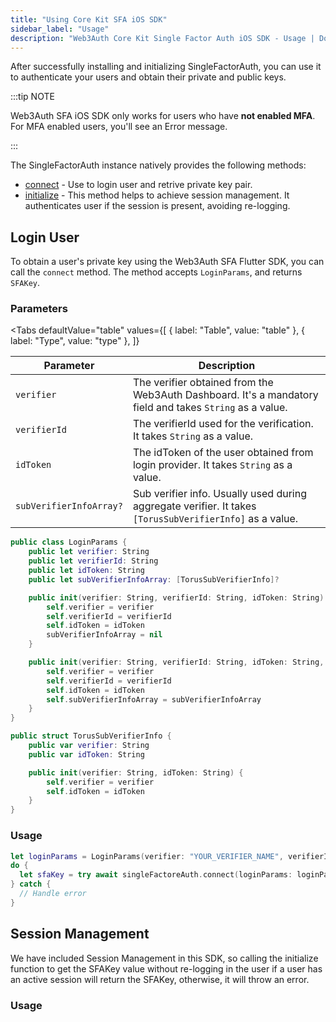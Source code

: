 ```yaml
---
title: "Using Core Kit SFA iOS SDK"
sidebar_label: "Usage"
description: "Web3Auth Core Kit Single Factor Auth iOS SDK - Usage | Documentation - Web3Auth"
---
```




After successfully installing and initializing SingleFactorAuth, you can use it to authenticate your
users and obtain their private and public keys.

:::tip NOTE

Web3Auth SFA iOS SDK only works for users who have **not enabled MFA**. For MFA enabled users,
you'll see an Error message.

:::

The SingleFactorAuth instance natively provides the following methods:

- [connect](#login-user) - Use to login user and retrive private key pair.
- [initialize](#session-management) - This method helps to achieve session management. It
  authenticates user if the session is present, avoiding re-logging.

## Login User

To obtain a user's private key using the Web3Auth SFA Flutter SDK, you can call the `connect`
method. The method accepts `LoginParams`, and returns `SFAKey`.

### Parameters

<Tabs
  defaultValue="table"
  values={[
    { label: "Table", value: "table" },
    { label: "Type", value: "type" },
  ]}
>

<TabItem value="table">

| Parameter               | Description                                                                                              |
| ----------------------- | -------------------------------------------------------------------------------------------------------- |
| `verifier`              | The verifier obtained from the Web3Auth Dashboard. It's a mandatory field and takes `String` as a value. |
| `verifierId`            | The verifierId used for the verification. It takes `String` as a value.                                  |
| `idToken`               | The idToken of the user obtained from login provider. It takes `String` as a value.                      |
| `subVerifierInfoArray?` | Sub verifier info. Usually used during aggregate verifier. It takes `[TorusSubVerifierInfo]` as a value. |

</TabItem>

<TabItem value="type">

```swift
public class LoginParams {
    public let verifier: String
    public let verifierId: String
    public let idToken: String
    public let subVerifierInfoArray: [TorusSubVerifierInfo]?

    public init(verifier: String, verifierId: String, idToken: String) {
        self.verifier = verifier
        self.verifierId = verifierId
        self.idToken = idToken
        subVerifierInfoArray = nil
    }

    public init(verifier: String, verifierId: String, idToken: String, subVerifierInfoArray: [TorusSubVerifierInfo]) {
        self.verifier = verifier
        self.verifierId = verifierId
        self.idToken = idToken
        self.subVerifierInfoArray = subVerifierInfoArray
    }
}

public struct TorusSubVerifierInfo {
    public var verifier: String
    public var idToken: String

    public init(verifier: String, idToken: String) {
        self.verifier = verifier
        self.idToken = idToken
    }
}
```

</TabItem>
</Tabs>

### Usage

```swift
let loginParams = LoginParams(verifier: "YOUR_VERIFIER_NAME", verifierId: "YOUR_VERIFIER_ID", idToken: "YOUR_ID_TOKEN")
do {
  let sfaKey = try await singleFactoreAuth.connect(loginParams: loginParams)
} catch {
  // Handle error
}
```

## Session Management

We have included Session Management in this SDK, so calling the initialize function to get the
SFAKey value without re-logging in the user if a user has an active session will return the SFAKey,
otherwise, it will throw an error.

### Usage

<SessionManagement />
